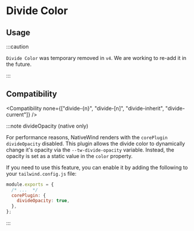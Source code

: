
# Divide Color

## Usage

<Usage />

:::caution

`Divide Color` was temporary removed in `v4`. We are working to re-add it in the future.

:::

## Compatibility

<Compatibility
  none={["divide-{n}", "divide-[n]", "divide-inherit", "divide-current"]}
/>

:::note divideOpacity (native only)

For performance reasons, NativeWind renders with the `corePlugin` `divideOpacity` disabled. This plugin allows the divide color to dynamically change it's opacity via the `--tw-divide-opacity` variable. Instead, the opacity is set as a static value in the `color` property.

If you need to use this feature, you can enable it by adding the following to your `tailwind.config.js` file:

```js title=tailwind.config.js
module.exports = {
  /* ...  */
  corePlugin: {
    divideOpacity: true,
  },
};
```

:::
